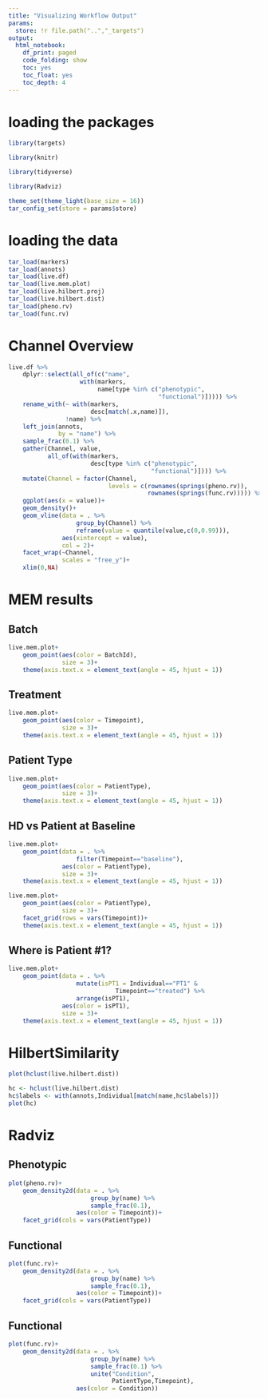 ```yaml
---
title: "Visualizing Workflow Output"
params:
  store: !r file.path("..","_targets")
output:
  html_notebook:
    df_print: paged
    code_folding: show
    toc: yes
    toc_float: yes
    toc_depth: 4
---
```


# loading the packages

```r
library(targets)

library(knitr)

library(tidyverse)

library(Radviz)

theme_set(theme_light(base_size = 16))
tar_config_set(store = params$store)
```

# loading the data

```r
tar_load(markers)
tar_load(annots)
tar_load(live.df)
tar_load(live.mem.plot)
tar_load(live.hilbert.proj)
tar_load(live.hilbert.dist)
tar_load(pheno.rv)
tar_load(func.rv)
```

# Channel Overview

```r
live.df %>%
    dplyr::select(all_of(c("name",
                    with(markers,
                         name[type %in% c("phenotypic",
                                          "functional")])))) %>% 
    rename_with(~ with(markers,
                       desc[match(.x,name)]),
                !name) %>% 
    left_join(annots,
              by = "name") %>% 
    sample_frac(0.1) %>% 
    gather(Channel, value,
           all_of(with(markers,
                       desc[type %in% c("phenotypic",
                                        "functional")]))) %>% 
    mutate(Channel = factor(Channel,
                            levels = c(rownames(springs(pheno.rv)),
                                       rownames(springs(func.rv))))) %>% 
    ggplot(aes(x = value))+
    geom_density()+
    geom_vline(data = . %>% 
                   group_by(Channel) %>% 
                   reframe(value = quantile(value,c(0,0.99))),
               aes(xintercept = value),
               col = 2)+
    facet_wrap(~Channel,
               scales = "free_y")+
    xlim(0,NA)
```

# MEM results {.tabset}

## Batch

```r
live.mem.plot+
    geom_point(aes(color = BatchId),
               size = 3)+
    theme(axis.text.x = element_text(angle = 45, hjust = 1))
```

## Treatment

```r
live.mem.plot+
    geom_point(aes(color = Timepoint),
               size = 3)+
    theme(axis.text.x = element_text(angle = 45, hjust = 1))
```

## Patient Type

```r
live.mem.plot+
    geom_point(aes(color = PatientType),
               size = 3)+
    theme(axis.text.x = element_text(angle = 45, hjust = 1))
```

## HD vs Patient at Baseline

```r
live.mem.plot+
    geom_point(data = . %>% 
                   filter(Timepoint=="baseline"),
               aes(color = PatientType),
               size = 3)+
    theme(axis.text.x = element_text(angle = 45, hjust = 1))
```

```r
live.mem.plot+
    geom_point(aes(color = PatientType),
               size = 3)+
    facet_grid(rows = vars(Timepoint))+
    theme(axis.text.x = element_text(angle = 45, hjust = 1))
```
## Where is Patient #1?

```r
live.mem.plot+
    geom_point(data = . %>% 
                   mutate(isPT1 = Individual=="PT1" & 
                              Timepoint=="treated") %>% 
                   arrange(isPT1),
               aes(color = isPT1),
               size = 3)+
    theme(axis.text.x = element_text(angle = 45, hjust = 1))
```

# HilbertSimilarity

```r
plot(hclust(live.hilbert.dist))
```

```r
hc <- hclust(live.hilbert.dist)
hc$labels <- with(annots,Individual[match(name,hc$labels)])
plot(hc)
```


# Radviz {.tabset}

## Phenotypic

```r
plot(pheno.rv)+
    geom_density2d(data = . %>% 
                       group_by(name) %>% 
                       sample_frac(0.1),
                   aes(color = Timepoint))+
    facet_grid(cols = vars(PatientType))
```

## Functional

```r
plot(func.rv)+
    geom_density2d(data = . %>% 
                       group_by(name) %>% 
                       sample_frac(0.1),
                   aes(color = Timepoint))+
    facet_grid(cols = vars(PatientType))
```

## Functional

```r
plot(func.rv)+
    geom_density2d(data = . %>% 
                       group_by(name) %>% 
                       sample_frac(0.1) %>% 
                       unite("Condition",
                             PatientType,Timepoint),
                   aes(color = Condition))
```
